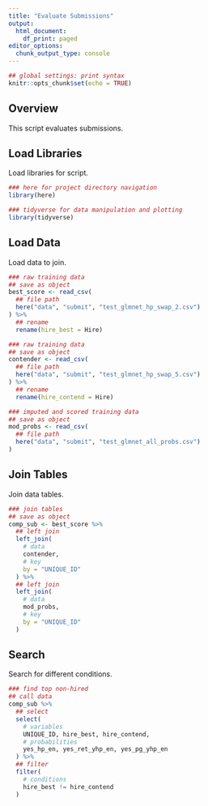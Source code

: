 ---
title: "Evaluate Submissions"
output:
  html_document:
    df_print: paged
editor_options: 
  chunk_output_type: console
---

```{r setup, include=FALSE}
## global settings: print syntax
knitr::opts_chunk$set(echo = TRUE)
```

## Overview

This script evaluates submissions.

## Load Libraries

Load libraries for script.

```{r, libraries}
### here for project directory navigation
library(here)

### tidyverse for data manipulation and plotting
library(tidyverse)
```

## Load Data

Load data to join.

```{r, data}
### raw training data
## save as object
best_score <- read_csv(
  ## file path 
  here("data", "submit", "test_glmnet_hp_swap_2.csv")
) %>%
  ## rename
  rename(hire_best = Hire)

### raw training data
## save as object
contender <- read_csv(
  ## file path 
  here("data", "submit", "test_glmnet_hp_swap_5.csv")
) %>%
  ## rename
  rename(hire_contend = Hire)

### imputed and scored training data
## save as object
mod_probs <- read_csv(
  ## file path 
  here("data", "submit", "test_glmnet_all_probs.csv")
)
```

## Join Tables

Join data tables.

```{r}
### join tables
## save as object
comp_sub <- best_score %>%
  ## left join
  left_join(
    # data
    contender,
    # key
    by = "UNIQUE_ID"
  ) %>%
  ## left join
  left_join(
    # data
    mod_probs,
    # key
    by = "UNIQUE_ID"
  )
```

## Search

Search for different conditions.

```{r}
### find top non-hired
## call data
comp_sub %>%
  ## select
  select(
    # variables
    UNIQUE_ID, hire_best, hire_contend,
    # probabilities
    yes_hp_en, yes_ret_yhp_en, yes_pg_yhp_en
  ) %>%
  ## filter
  filter(
    # conditions
    hire_best != hire_contend
  )
```

